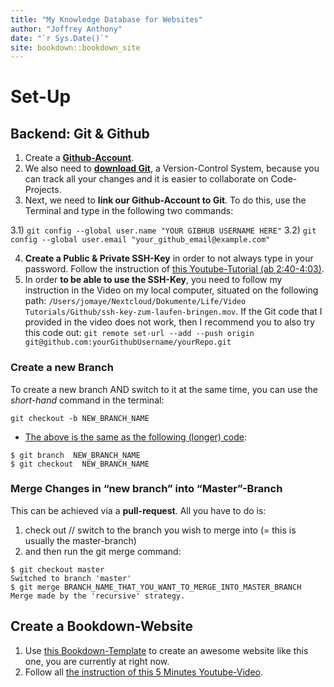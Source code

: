 ```yaml
--- 
title: "My Knowledge Database for Websites"
author: "Joffrey Anthony"
date: "`r Sys.Date()`"
site: bookdown::bookdown_site
---
```


# Set-Up 

## Backend: Git & Github

1) Create a **[Github-Account](https://github.com)**.
2) We also need to **[download Git](https://git-scm.com/download)**, a Version-Control System, because you can track all your changes and it is easier to collaborate on Code-Projects.
3) Next, we need to **link our Github-Account to Git**. To do this, use the Terminal and type in the following two commands:

  3.1) `git config --global user.name "YOUR GIBHUB USERNAME HERE"`
  3.2) `git config --global user.email "your_github_email@example.com"`
  
4) **Create a Public & Private SSH-Key** in order to not always type in your password. Follow the instruction of [this Youtube-Tutorial (ab 2:40-4:03)](https://www.youtube.com/watch?v=HfTXHrWMGVY&t=2m40s).
5) In order **to be able to use the SSH-Key**, you need to follow my instruction in the Video on my local computer, situated on the following path: `/Users/jomaye/Nextcloud/Dokumente/Life/Video Tutorials/Github/ssh-key-zum-laufen-bringen.mov`. If the Git code that I provided in the video does not work, then I recommend you to also try this code out: `git remote set-url --add --push origin git@github.com:yourGithubUsername/yourRepo.git`

### Create a new Branch

To create a new branch AND switch to it at the same time, you can use the _short-hand_ command in the terminal:

```
git checkout -b NEW_BRANCH_NAME
```

- <u>The above is the same as the following (longer) code</u>:

```
$ git branch  NEW_BRANCH_NAME
$ git checkout  NEW_BRANCH_NAME
```

### Merge Changes in "new branch" into "Master"-Branch

This can be achieved via a **pull-request**. All you have to do is:

1) check out // switch to the branch you wish to merge into (= this is usually the master-branch) 
2) and then run the git merge command:

```
$ git checkout master
Switched to branch 'master'
$ git merge BRANCH_NAME_THAT_YOU_WANT_TO_MERGE_INTO_MASTER_BRANCH
Merge made by the 'recursive' strategy.
```


## Create a Bookdown-Website

1) Use [this Bookdown-Template](https://github.com/jtr13/bookdown-template) to create an awesome website like this one, you are currently at right now.
2) Follow all [the instruction of this 5 Minutes Youtube-Video](https://www.youtube.com/watch?v=m5D-yoH416Y).
